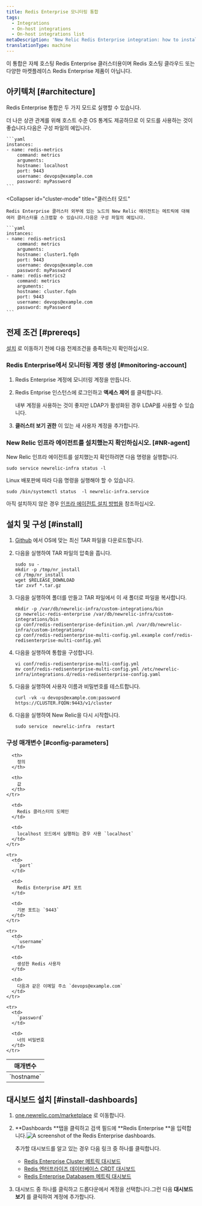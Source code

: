 ```yaml
---
title: Redis Enterprise 모니터링 통합
tags:
  - Integrations
  - On-host integrations
  - On-host integrations list
metaDescription: 'New Relic Redis Enterprise integration: how to install it, configure it, and understand the data it reports.'
translationType: machine
---
```



이 통합은 자체 호스팅 Redis Enterprise 클러스터용이며 Redis 호스팅 클라우드 또는 다양한 마켓플레이스 Redis Enterprise 제품이 아닙니다.

## 아키텍처 [#architecture]

Redis Enterprise 통합은 두 가지 모드로 실행할 수 있습니다.

<CollapserGroup>
  <Collapser
    id="localhost-mode"
    title="로컬 호스트 모드"
  >
    더 나은 상관 관계를 위해 호스트 수준 OS 통계도 제공하므로 이 모드를 사용하는 것이 좋습니다.다음은 구성 파일의 예입니다.

    ```yaml
    instances:
    - name: redis-metrics
        command: metrics
        arguments:
        hostname: localhost
        port: 9443
        username: devops@example.com
        password: myPassword
    ```
  </Collapser>

  <Collapser
    id="cluster-mode"
    title="클러스터 모드"
  >
    Redis Enterprise 클러스터 외부에 있는 노드의 New Relic 에이전트는 메트릭에 대해 여러 클러스터를 스크랩할 수 있습니다.다음은 구성 파일의 예입니다.

    ```yaml
    instances:
    - name: redis-metrics1
        command: metrics
        arguments:
        hostname: cluster1.fqdn
        port: 9443
        username: devops@example.com
        password: myPassword
    - name: redis-metrics2
        command: metrics
        arguments:
        hostname: cluster.fqdn
        port: 9443
        username: devops@example.com
        password: myPassword
    ```
  </Collapser>
</CollapserGroup>

## 전제 조건 [#prereqs]

[설치](#install) 로 이동하기 전에 다음 전제조건을 충족하는지 확인하십시오.

### Redis Enterprise에서 모니터링 계정 생성 [#monitoring-account]

1. Redis Enterprise 계정에 모니터링 계정을 만듭니다.

2. Redis Entprise 인스턴스에 로그인하고 **액세스 제어** 를 클릭합니다.

   <Callout variant="tip">내부 계정을 사용하는 것이 좋지만 LDAP가 활성화된 경우 LDAP를 사용할 수 있습니다.</Callout>

3. **클러스터 보기 권한** 이 있는 새 사용자 계정을 추가합니다.

### New Relic 인프라 에이전트를 설치했는지 확인하십시오. [#NR-agent]

New Relic 인프라 에이전트를 설치했는지 확인하려면 다음 명령을 실행합니다.

```shell
sudo service newrelic-infra status -l
```

Linux 배포판에 따라 다음 명령을 실행해야 할 수 있습니다.

```shell
sudo /bin/systemctl status  -l newrelic-infra.service
```

아직 설치하지 않은 경우 [인프라 에이전트 설치 방법을](/docs/infrastructure/install-infrastructure-agent/get-started/install-infrastructure-agent/) 참조하십시오.

## 설치 및 구성 [#install]

1. [Github](https://github.com/redis-field-engineering/newrelic-redis-enterprise/releases) 에서 OS에 맞는 최신 TAR 파일을 다운로드합니다.

2. 다음을 실행하여 TAR 파일의 압축을 풉니다.

   ```shell
   sudo su -
   mkdir -p /tmp/nr_install
   cd /tmp/nr_install
   wget $RELEASE_DOWNLOAD
   tar zxvf *.tar.gz 
   ```

3. 다음을 실행하여 폴더를 만들고 TAR 파일에서 이 새 폴더로 파일을 복사합니다.

   ```shell
   mkdir -p /var/db/newrelic-infra/custom-integrations/bin
   cp newrelic-redis-enterprise /var/db/newrelic-infra/custom-integrations/bin
   cp conf/redis-redisenterprise-definition.yml /var/db/newrelic-infra/custom-integrations/
   cp conf/redis-redisenterprise-multi-config.yml.example conf/redis-redisenterprise-multi-config.yml
   ```

4. 다음을 실행하여 통합을 구성합니다.

   ```shell
   vi conf/redis-redisenterprise-multi-config.yml
   mv conf/redis-redisenterprise-multi-config.yml /etc/newrelic-infra/integrations.d/redis-redisenterprise-config.yaml
   ```

5. 다음을 실행하여 사용자 이름과 비밀번호를 테스트합니다.

   ```shell
   curl -vk -u devops@example.com:password https://CLUSTER.FQDN:9443/v1/cluster
   ```

6. 다음을 실행하여 New Relic을 다시 시작합니다.

   ```shell
   sudo service  newrelic-infra  restart
   ```

<InstallFeedback/>

### 구성 매개변수 [#config-parameters]

<table>
  <thead>
    <tr>
      <th style={{ width: "200px" }}>
        매개변수
      </th>

      <th>
        정의
      </th>

      <th>
        값
      </th>
    </tr>
  </thead>

  <tbody>
    <tr>
      <td>
        `hostname`
      </td>

      <td>
        Redis 클러스터의 도메인
      </td>

      <td>
        localhost 모드에서 실행하는 경우 사용 `localhost`
      </td>
    </tr>

    <tr>
      <td>
        `port`
      </td>

      <td>
        Redis Enterprise API 포트
      </td>

      <td>
        기본 포트는 `9443`
      </td>
    </tr>

    <tr>
      <td>
        `username`
      </td>

      <td>
        생성한 Redis 사용자
      </td>

      <td>
        다음과 같은 이메일 주소 `devops@example.com`
      </td>
    </tr>

    <tr>
      <td>
        `password`
      </td>

      <td>
        너의 비밀번호
      </td>
    </tr>
  </tbody>
</table>

## 대시보드 설치 [#install-dashboards]

1. [one.newrelic.com/marketplace](https://one.newrelic.com/marketplace) 로 이동합니다.

2. **Dashboards **탭을 클릭하고 검색 필드에 **Redis Enterprise **을 입력합니다.<img title="Redis Enterprise dashboards" alt="A screenshot of the Redis Enterprise dashboards." src={redisEnterpriseDashboards}/>

   <Callout variant="tip">
     추가할 대시보드를 알고 있는 경우 다음 링크 중 하나를 클릭합니다.

     * [Redis Enterprise Cluster 메트릭 대시보드](https://one.newrelic.com/marketplace?state=51bb87db-0e38-0700-be7a-8fb16d608735)
     * [Redis 엔터프라이즈 데이터베이스 CRDT 대시보드](https://one.newrelic.com/marketplace?state=3dd588b8-ef40-85b6-17f5-49ca63ad25e3)
     * [Redis Enterprise Databasem 메트릭 대시보드](https://one.newrelic.com/marketplace?state=8d596a92-8338-1657-4b08-3c520845fec6)
   </Callout>

3. 대시보드 중 하나를 클릭하고 드롭다운에서 계정을 선택합니다.그런 다음 **대시보드 보기** 를 클릭하여 계정에 추가합니다.